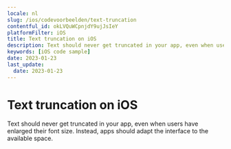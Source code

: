```yaml
---
locale: nl
slug: /ios/codevoorbeelden/text-truncation
contentful_id: okLVQuWCpnjdY9ujJsIeY
platformFilter: iOS
title: Text truncation on iOS
description: Text should never get truncated in your app, even when users have enlarged their font size.
keywords: [iOS code sample]
date: 2023-01-23
last_update:
  date: 2023-01-23
---
```


# Text truncation on iOS

Text should never get truncated in your app, even when users have enlarged their font size. Instead, apps should adapt the interface to the available space.

<CodeSample id="text-truncation" locale="nl" platform="ios"/>
